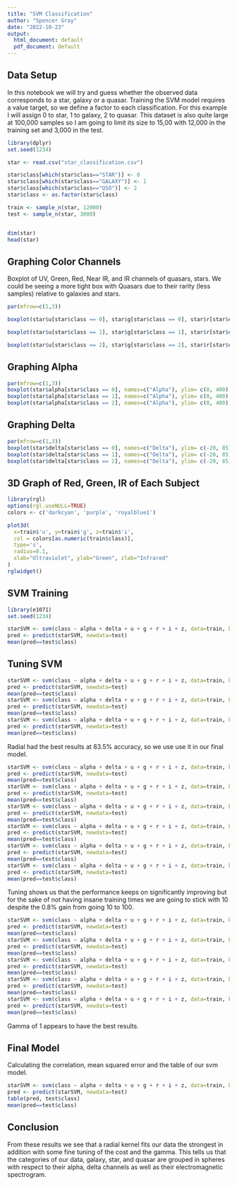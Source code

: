 ```yaml
---
title: "SVM Classification"
author: "Spencer Gray"
date: "2022-10-23"
output:
  html_document: default
  pdf_document: default
---
```



## Data Setup

In this notebook we will try and guess whether the observed data corresponds to a star, galaxy or a quasar. Training the SVM model requires a value target, so we define a factor to each classification. For this example I will assign 0 to star, 1 to galaxy, 2 to quasar. This dataset is also quite large at 100,000 samples so I am going to limit its size to 15,00 with 12,000 in the training set and 3,000 in the test.

```r
library(dplyr)
set.seed(1234)

star <- read.csv("star_classification.csv")

star$class[which(star$class=="STAR")] <- 0
star$class[which(star$class=="GALAXY")] <- 1
star$class[which(star$class=="QSO")] <- 2
star$class <- as.factor(star$class)

train <- sample_n(star, 12000)
test <- sample_n(star, 3000)


dim(star)
head(star)
```

## Graphing Color Channels

Boxplot of UV, Green, Red, Near IR, and IR channels of quasars, stars. We could be seeing a more tight box with Quasars due to their rarity (less samples) relative to galaxies and stars.
```r
par(mfrow=c(1,3))

boxplot(star$u[star$class == 0], star$g[star$class == 0], star$r[star$class == 0], star$i[star$class == 0], star$z[star$class == 0], names=c("UV", "Green", "Red", "Near IR", "IR"), ylim= c(10, 32), ylab=("Value"), xlab=("Star"), col=c("purple", "green", "red", "darkred", "white"))

boxplot(star$u[star$class == 1], star$g[star$class == 1], star$r[star$class == 1], star$i[star$class == 1], star$z[star$class == 1], names=c("UV", "Green", "Red", "Near IR", "IR"), ylim= c(10, 32), ylab=("Value"), xlab=("Galaxy"), col=c("purple", "green", "red", "darkred", "white"))

boxplot(star$u[star$class == 2], star$g[star$class == 2], star$r[star$class == 2], star$i[star$class == 2], star$z[star$class == 2], names=c("UV", "Green", "Red", "Near IR", "IR"), ylim= c(10, 32), ylab=("Value"), xlab=("Quasar"), col=c("purple", "green", "red", "darkred", "white"))

```

## Graphing Alpha
```r
par(mfrow=c(1,3))
boxplot(star$alpha[star$class == 0], names=c("Alpha"), ylim= c(0, 400), ylab=("Value"), xlab=("Star"), col=("lightblue"))
boxplot(star$alpha[star$class == 1], names=c("Alpha"), ylim= c(0, 400), ylab=("Value"), xlab=("Galaxy"), col=("lightblue"))
boxplot(star$alpha[star$class == 2], names=c("Alpha"), ylim= c(0, 400), ylab=("Value"), xlab=("Quasar"), col=("lightblue"))
```

## Graphing Delta
```r
par(mfrow=c(1,3))
boxplot(star$delta[star$class == 0], names=c("Delta"), ylim= c(-20, 85), ylab=("Value"), xlab=("Star"), col=("white"))
boxplot(star$delta[star$class == 1], names=c("Delta"), ylim= c(-20, 85), ylab=("Value"), xlab=("Galaxy"), col=("white"))
boxplot(star$delta[star$class == 2], names=c("Delta"), ylim= c(-20, 85), ylab=("Value"), xlab=("Quasar"), col=("white"))
```
## 3D Graph of Red, Green, IR of Each Subject
```r
library(rgl)
options(rgl.useNULL=TRUE)
colors <- c('darkcyan', 'purple', 'royalblue1')

plot3d(
  x=train$'u', y=train$'g', z=train$'i',
  col = colors[as.numeric(train$class)],
  type='s',
  radius=0.1,
  xlab="Ultraviolet", ylab="Green", zlab="Infrared"
)
rglwidget()
```

## SVM Training
```r
library(e1071)
set.seed(1234)

starSVM <- svm(class ~ alpha + delta + u + g + r + i + z, data=train, kernel="linear", cost=1, scale = TRUE)
pred <- predict(starSVM, newdata=test)
mean(pred==test$class)
```

## Tuning SVM
```r
starSVM <- svm(class ~ alpha + delta + u + g + r + i + z, data=train, kernel="linear", cost=1, scale = TRUE)
pred <- predict(starSVM, newdata=test)
mean(pred==test$class)
starSVM <- svm(class ~ alpha + delta + u + g + r + i + z, data=train, kernel="polynomial", cost=1, scale = TRUE)
pred <- predict(starSVM, newdata=test)
mean(pred==test$class)
starSVM <- svm(class ~ alpha + delta + u + g + r + i + z, data=train, kernel="radial", cost=1, scale = TRUE)
pred <- predict(starSVM, newdata=test)
mean(pred==test$class)
```
Radial had the best results at 83.5% accuracy, so we use use it in our final model.

```r
starSVM <- svm(class ~ alpha + delta + u + g + r + i + z, data=train, kernel="radial", cost=0.001, scale = TRUE)
pred <- predict(starSVM, newdata=test)
mean(pred==test$class)
starSVM <- svm(class ~ alpha + delta + u + g + r + i + z, data=train, kernel="radial", cost=0.01, scale = TRUE)
pred <- predict(starSVM, newdata=test)
mean(pred==test$class)
starSVM <- svm(class ~ alpha + delta + u + g + r + i + z, data=train, kernel="radial", cost=0.1, scale = TRUE)
pred <- predict(starSVM, newdata=test)
mean(pred==test$class)
starSVM <- svm(class ~ alpha + delta + u + g + r + i + z, data=train, kernel="radial", cost=1, scale = TRUE)
pred <- predict(starSVM, newdata=test)
mean(pred==test$class)
starSVM <- svm(class ~ alpha + delta + u + g + r + i + z, data=train, kernel="radial", cost=10, scale = TRUE)
pred <- predict(starSVM, newdata=test)
mean(pred==test$class)
starSVM <- svm(class ~ alpha + delta + u + g + r + i + z, data=train, kernel="radial", cost=100, scale = TRUE)
pred <- predict(starSVM, newdata=test)
mean(pred==test$class)
```

Tuning shows us that the performance keeps on significantly improving but for the sake of not having insane training times we are going to stick with 10 despite the 0.8% gain from going 10 to 100.

```r
starSVM <- svm(class ~ alpha + delta + u + g + r + i + z, data=train, kernel="radial", cost=10, gamma=0.001, scale = TRUE)
pred <- predict(starSVM, newdata=test)
mean(pred==test$class)
starSVM <- svm(class ~ alpha + delta + u + g + r + i + z, data=train, kernel="radial", cost=10, gamma=0.01, scale = TRUE)
pred <- predict(starSVM, newdata=test)
mean(pred==test$class)
starSVM <- svm(class ~ alpha + delta + u + g + r + i + z, data=train, kernel="radial", cost=10, gamma=0.1, scale = TRUE)
pred <- predict(starSVM, newdata=test)
mean(pred==test$class)
starSVM <- svm(class ~ alpha + delta + u + g + r + i + z, data=train, kernel="radial", cost=10, gamma=1, scale = TRUE)
pred <- predict(starSVM, newdata=test)
mean(pred==test$class)
starSVM <- svm(class ~ alpha + delta + u + g + r + i + z, data=train, kernel="radial", cost=10, gamma=5, scale = TRUE)
pred <- predict(starSVM, newdata=test)
mean(pred==test$class)
```
Gamma of 1 appears to have the best results.


## Final Model
Calculating the correlation, mean squared error and the table of our svm model.
```r
starSVM <- svm(class ~ alpha + delta + u + g + r + i + z, data=train, kernel="radial", cost=10, gamma=1, scale = TRUE)
pred <- predict(starSVM, newdata=test)
table(pred, test$class)
mean(pred==test$class)
```

## Conclusion

From these results we see that a radial kernel fits our data the strongest in addition with some fine tuning of the cost and the gamma. This tells us that the categories of our data, galaxy, star, and quasar are grouped in spheres with respect to their alpha, delta channels as well as their electromagnetic spectrogram.